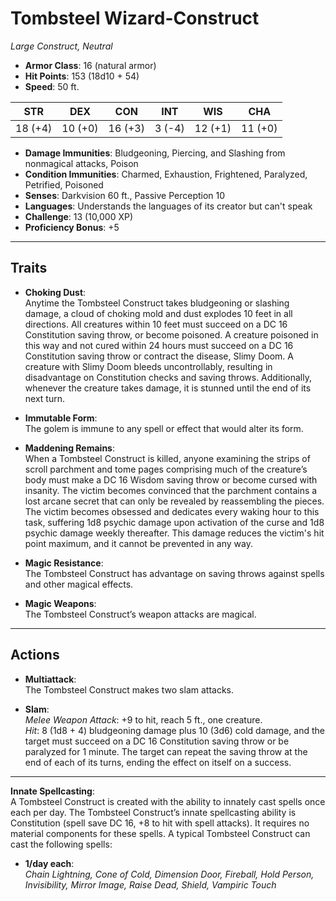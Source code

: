 
# Tombsteel Wizard-Construct

<BlendedImage
  src='/library/images/Grisgol.png'
  alt='Tombsteel Wizard-Construct'
/>

_Large Construct, Neutral_

- **Armor Class**: 16 (natural armor)
- **Hit Points**: 153 (18d10 + 54)
- **Speed**: 50 ft.

| **STR** | **DEX** | **CON** | **INT** | **WIS** | **CHA** |
| ------- | ------- | ------- | ------- | ------- | ------- |
| 18 (+4) | 10 (+0) | 16 (+3) | 3 (-4)  | 12 (+1) | 11 (+0) |

- **Damage Immunities**: Bludgeoning, Piercing, and Slashing from nonmagical attacks, Poison
- **Condition Immunities**: Charmed, Exhaustion, Frightened, Paralyzed, Petrified, Poisoned
- **Senses**: Darkvision 60 ft., Passive Perception 10
- **Languages**: Understands the languages of its creator but can't speak
- **Challenge**: 13 (10,000 XP)
- **Proficiency Bonus**: +5

---

## Traits

- **Choking Dust**:  
  Anytime the Tombsteel Construct takes bludgeoning or slashing damage, a cloud of choking mold and dust explodes 10 feet in all directions. All creatures within 10 feet must succeed on a DC 16 Constitution saving throw, or become poisoned. A creature poisoned in this way and not cured within 24 hours must succeed on a DC 16 Constitution saving throw or contract the disease, Slimy Doom. A creature with Slimy Doom bleeds uncontrollably, resulting in disadvantage on Constitution checks and saving throws. Additionally, whenever the creature takes damage, it is stunned until the end of its next turn.

- **Immutable Form**:  
  The golem is immune to any spell or effect that would alter its form.

- **Maddening Remains**:  
  When a Tombsteel Construct is killed, anyone examining the strips of scroll parchment and tome pages comprising much of the creature’s body must make a DC 16 Wisdom saving throw or become cursed with insanity. The victim becomes convinced that the parchment contains a lost arcane secret that can only be revealed by reassembling the pieces. The victim becomes obsessed and dedicates every waking hour to this task, suffering 1d8 psychic damage upon activation of the curse and 1d8 psychic damage weekly thereafter. This damage reduces the victim's hit point maximum, and it cannot be prevented in any way.

- **Magic Resistance**:  
  The Tombsteel Construct has advantage on saving throws against spells and other magical effects.

- **Magic Weapons**:  
  The Tombsteel Construct’s weapon attacks are magical.

---

## Actions

- **Multiattack**:  
  The Tombsteel Construct makes two slam attacks.

- **Slam**:  
  _Melee Weapon Attack_: +9 to hit, reach 5 ft., one creature.  
  _Hit_: 8 (1d8 + 4) bludgeoning damage plus 10 (3d6) cold damage, and the target must succeed on a DC 16 Constitution saving throw or be paralyzed for 1 minute. The target can repeat the saving throw at the end of each of its turns, ending the effect on itself on a success.

---

**Innate Spellcasting**:  
A Tombsteel Construct is created with the ability to innately cast spells once each per day. The Tombsteel Construct’s innate spellcasting ability is Constitution (spell save DC 16, +8 to hit with spell attacks). It requires no material components for these spells. A typical Tombsteel Construct can cast the following spells:

- **1/day each**:  
  _Chain Lightning, Cone of Cold, Dimension Door, Fireball, Hold Person, Invisibility, Mirror Image, Raise Dead, Shield, Vampiric Touch_
